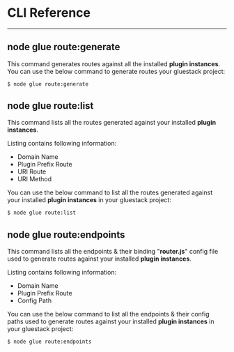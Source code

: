 
<Meta pageTitle="CLI Reference | router-nginx" description="CLI Reference | router-nginx" />





# CLI Reference
---

## node glue route:generate

This command generates routes against all the installed **plugin instances**. You can use
the below command to generate routes your gluestack project:
```sh
$ node glue route:generate
```

## node glue route:list

This command lists all the routes generated against your installed **plugin instances**.

Listing contains following information:
- Domain Name
- Plugin Prefix Route
- URI Route
- URI Method

You can use the below command to list all the routes generated against your installed
**plugin instances** in your gluestack project:
```sh
$ node glue route:list
```

## node glue route:endpoints

This command lists all the endpoints & their binding "**router.js**" config file used
to generate routes against your installed **plugin instances**.

Listing contains following information:
- Domain Name
- Plugin Prefix Route
- Config Path

You can use the below command to list all the endpoints & their config paths used to
generate routes against your installed **plugin instances** in your gluestack project:
```sh
$ node glue route:endpoints
```